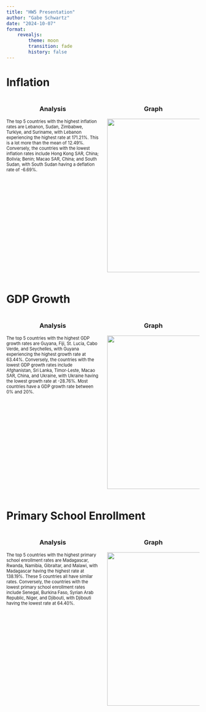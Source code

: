 ```yaml
---
title: "HW5 Presentation"
author: "Gabe Schwartz"
date: "2024-10-07"
format: 
    revealjs:
        theme: moon
        transition: fade
        history: false
---
```


# Inflation 

::: {.columns}
::: {.column width="50%"}
<div style="text-align: center;">
<h3>Analysis</h3>
</div>

<div style="font-size: 0.8em;">
The top 5 countries with the highest inflation rates are Lebanon, Sudan, Zimbabwe, Turkiye, and Suriname, with Lebanon experiencing the highest rate at 171.21%. This is a lot more than the mean of 12.49%. Conversely, the countries with the lowest inflation rates include Hong Kong SAR, China; Bolivia; Benin; Macao SAR, China; and South Sudan, with South Sudan having a deflation rate of -6.69%. 
</div>
:::

::: {.column width="50%"}
<div style="text-align: center;">
<h3>Graph</h3>
</div>

![](images/top_10_inflation.png){width=600 height=400}
:::
:::

# GDP Growth

::: {.columns}
::: {.column width="50%"}
<div style="text-align: center;">
<h3>Analysis</h3>
</div>

<div style="font-size: 0.8em;">
The top 5 countries with the highest GDP growth rates are Guyana, Fiji, St. Lucia, Cabo Verde, and Seychelles, with Guyana experiencing the highest growth rate at 63.44%. Conversely, the countries with the lowest GDP growth rates include Afghanistan, Sri Lanka, Timor-Leste, Macao SAR, China, and Ukraine, with Ukraine having the lowest growth rate at -28.76%. Most countries have a GDP growth rate between 0% and 20%.
</div>
:::

::: {.column width="50%"}
<div style="text-align: center;">
<h3>Graph</h3>
</div>

![](images/gdp_violinchart.png){width=600 height=400}
:::
:::

# Primary School Enrollment 

::: {.columns}
::: {.column width="50%"}
<div style="text-align: center;">
<h3>Analysis</h3>
</div>

<div style="font-size: 0.8em;">
The top 5 countries with the highest primary school enrollment rates are Madagascar, Rwanda, Namibia, Gibraltar, and Malawi, with Madagascar having the highest rate at 138.19%. These 5 countries all have similar rates. Conversely, the countries with the lowest primary school enrollment rates include Senegal, Burkina Faso, Syrian Arab Republic, Niger, and Djibouti, with Djibouti having the lowest rate at 64.40%.
</div>
:::

::: {.column width="50%"}
<div style="text-align: center;">
<h3>Graph</h3>
</div>

![](images/top_10_schooling.png){width=600 height=400}
:::
:::
